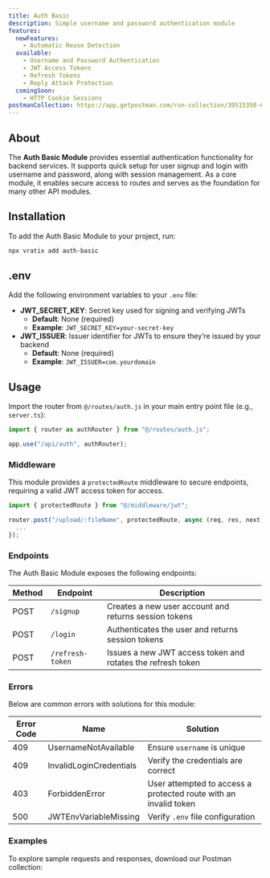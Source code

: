 ```yaml
---
title: Auth Basic
description: Simple username and password authentication module
features:
  newFeatures:
    - Automatic Reuse Detection
  available:
    - Username and Password Authentication
    - JWT Access Tokens
    - Refresh Tokens
    - Reply Attack Protection
  comingSoon:
    - HTTP Cookie Sessions
postmanCollection: https://app.getpostman.com/run-collection/39515350-6b29066f-831e-4b43-a6ac-5f84801aa5b0?action=collection%2Ffork&source=rip_markdown&collection-url=entityId%3D39515350-6b29066f-831e-4b43-a6ac-5f84801aa5b0%26entityType%3Dcollection%26workspaceId%3D36bf5973-695a-44e0-889e-bba83a364391
---
```


## About

The **Auth Basic Module** provides essential authentication functionality for backend services.
It supports quick setup for user signup and login with username and password, along with session management.
As a core module, it enables secure access to routes and serves as the foundation for many other API modules.

## Installation

To add the Auth Basic Module to your project, run:

```bash
npx vratix add auth-basic
```

## .env

Add the following environment variables to your `.env` file:

- **JWT_SECRET_KEY**: Secret key used for signing and verifying JWTs
  - **Default**: None (required)
  - **Example**: `JWT_SECRET_KEY=your-secret-key`
- **JWT_ISSUER**: Issuer identifier for JWTs to ensure they’re issued by your backend
  - **Default**: None (required)
  - **Example**: `JWT_ISSUER=com.yourdomain`

## Usage

Import the router from `@/routes/auth.js` in your main entry point file (e.g., `server.ts`):

```typescript server.ts
import { router as authRouter } from "@/routes/auth.js";

app.use("/api/auth", authRouter);  
```

### Middleware

This module provides a `protectedRoute` middleware to secure endpoints, requiring a valid JWT access token for access.

```typescript showLineNumbers {3} /protectedRoute/2
import { protectedRoute } from "@/middleware/jwt";

router.post("/upload/:fileName", protectedRoute, async (req, res, next) => {
  ...
});
```

### Endpoints

The Auth Basic Module exposes the following endpoints:

| Method | Endpoint         | Description                                                 |
| ------ | ---------------- | ----------------------------------------------------------- |
| POST   | `/signup`        | Creates a new user account and returns session tokens       |
| POST   | `/login`         | Authenticates the user and returns session tokens           |
| POST   | `/refresh-token` | Issues a new JWT access token and rotates the refresh token |

### Errors

Below are common errors with solutions for this module:

| Error Code | Name                    | Solution                                                         |
| ---------- | ----------------------- | ---------------------------------------------------------------- |
| 409        | UsernameNotAvailable    | Ensure `username` is unique                                      |
| 409        | InvalidLoginCredentials | Verify the credentials are correct                               |
| 403        | ForbiddenError          | User attempted to access a protected route with an invalid token |
| 500        | JWTEnvVariableMissing   | Verify `.env` file configuration                                 |

### Examples

To explore sample requests and responses, download our Postman collection:

<PostmanBadge
  collectionUrl="https://app.getpostman.com/run-collection/39515350-6b29066f-831e-4b43-a6ac-5f84801aa5b0?action=collection%2Ffork&source=rip_markdown&collection-url=entityId%3D39515350-6b29066f-831e-4b43-a6ac-5f84801aa5b0%26entityType%3Dcollection%26workspaceId%3D36bf5973-695a-44e0-889e-bba83a364391"
  moduleName="Auth Basic"
/>
